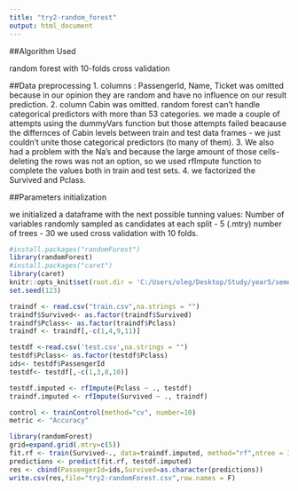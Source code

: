 ---
title: "try2-random_forest"
output: html_document
---

##Algorithm Used 

random forest with 10-folds cross validation

##Data preprocessing
  1.  columns : PassengerId, Name, Ticket was omitted because in our opinion they are random and have no          influence on our result prediction.
  2.  column Cabin was omitted. random forest can't handle categorical predictors with more than 53
      categories. we made a couple of attempts using the dummyVars function but those attempts failed
      beacause the differnces of Cabin levels between train and test data frames - we just couldn't unite
      those categorical predictors (to many of them).
  3.  We also had a problem with the Na's and because the large amount of those cells-deleting the rows
      was not an option, so we used rfImpute function to complete the values both in train and test sets.
  4.  we factorized the Survived and Pclass.

##Parameters initialization

we initialized a dataframe with the next possible tunning values:
  Number of variables randomly sampled as candidates at each split - 5 (.mtry)
  number of trees - 30
we used cross validation with 10 folds.

```{r setup}
#install.packages("randomForest")
library(randomForest)
#install.packages("caret")
library(caret)
knitr::opts_knit$set(root.dir = 'C:/Users/oleg/Desktop/Study/year5/semesterA/dataAnalys/HW2/Titanic')
set.seed(123)

traindf <- read.csv("train.csv",na.strings = "")
traindf$Survived<- as.factor(traindf$Survived)
traindf$Pclass<- as.factor(traindf$Pclass)
traindf <- traindf[,-c(1,4,9,11)]

testdf <-read.csv('test.csv',na.strings = "")
testdf$Pclass<- as.factor(testdf$Pclass)
ids<- testdf$PassengerId
testdf<- testdf[,-c(1,3,8,10)]

testdf.imputed <- rfImpute(Pclass ~ ., testdf)
traindf.imputed <- rfImpute(Survived ~ ., traindf)

control <- trainControl(method="cv", number=10)
metric <- "Accuracy"

library(randomForest)
grid=expand.grid(.mtry=c(5))
fit.rf <- train(Survived~., data=traindf.imputed, method="rf",ntree = 30,metric=metric, trControl=control,tuneGrid=grid)
predictions <- predict(fit.rf, testdf.imputed)
res <- cbind(PassengerId=ids,Survived=as.character(predictions))
write.csv(res,file="try2-randomForest.csv",row.names = F)


```
